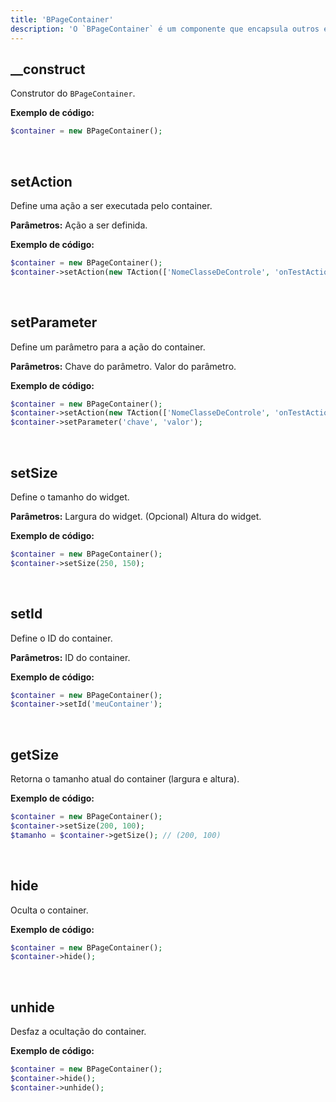 ```yaml
---
title: 'BPageContainer'
description: 'O `BPageContainer` é um componente que encapsula outros elementos HTML, permitindo manipular sua visibilidade, tamanho e ações associadas (derivado da classe `TElement`).'
---
```


## __construct
Construtor do `BPageContainer`.

**Exemplo de código:**
```php
$container = new BPageContainer();
```

<br/>

## setAction
Define uma ação a ser executada pelo container.

**Parâmetros:**
<ResponseField name="$action" type="TAction" required>Ação a ser definida.</ResponseField>

**Exemplo de código:**
```php
$container = new BPageContainer();
$container->setAction(new TAction(['NomeClasseDeControle', 'onTestAction']));
```

<br/>

## setParameter
Define um parâmetro para a ação do container.

**Parâmetros:**
<ResponseField name="$key" type="mixed" required>Chave do parâmetro.</ResponseField>
<ResponseField name="$value" type="mixed" required>Valor do parâmetro.</ResponseField>

**Exemplo de código:**
```php
$container = new BPageContainer();
$container->setAction(new TAction(['NomeClasseDeControle', 'onTestAction']));
$container->setParameter('chave', 'valor');
```

<br/>

## setSize
Define o tamanho do widget.

**Parâmetros:**
<ResponseField name="$width" type="mixed" required>Largura do widget.</ResponseField>
<ResponseField name="$height" type="mixed" default="NULL">(Opcional) Altura do widget.</ResponseField>

**Exemplo de código:**
```php
$container = new BPageContainer();
$container->setSize(250, 150);
```

<br/>

## setId
Define o ID do container.

**Parâmetros:**
<ResponseField name="$id" type="mixed" required>ID do container.</ResponseField>

**Exemplo de código:**
```php
$container = new BPageContainer();
$container->setId('meuContainer');
```

<br/>

## getSize
Retorna o tamanho atual do container (largura e altura).

**Exemplo de código:**
```php
$container = new BPageContainer();
$container->setSize(200, 100);
$tamanho = $container->getSize(); // (200, 100)
```

<br/>

## hide
Oculta o container.

**Exemplo de código:**
```php
$container = new BPageContainer();
$container->hide();
```

<br/>

## unhide
Desfaz a ocultação do container.

**Exemplo de código:**
```php
$container = new BPageContainer();
$container->hide();
$container->unhide();
```